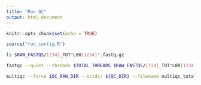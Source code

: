 ```yaml
---
title: "Run QC"
output: html_document
---
```


```r
knitr::opts_chunk$set(echo = TRUE)
```

```r
source("run_config.R")
```

```bash
ls $RAW_FASTQS/[234]_TOT*L00[1234]*.fastq.gz
```

```bash
fastqc --quiet --threads $TOTAL_THREADS $RAW_FASTQS/[234]_TOT*L00[1234]*.fastq.gz --adapters $FASTQC_ADAPTERS --outdir $QC_RAW_DIR
```

```bash
multiqc --force $QC_RAW_DIR --outdir ${QC_DIR} --filename multiqc_total_reads_raw.html
```
